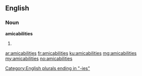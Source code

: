 ==English==

===Noun===
'''amicabilities'''

# {{plural of|amicability}}

[[Category:English plurals ending in "-ies"]]

[[ar:amicabilities]]
[[fr:amicabilities]]
[[ku:amicabilities]]
[[mg:amicabilities]]
[[my:amicabilities]]
[[no:amicabilities]]